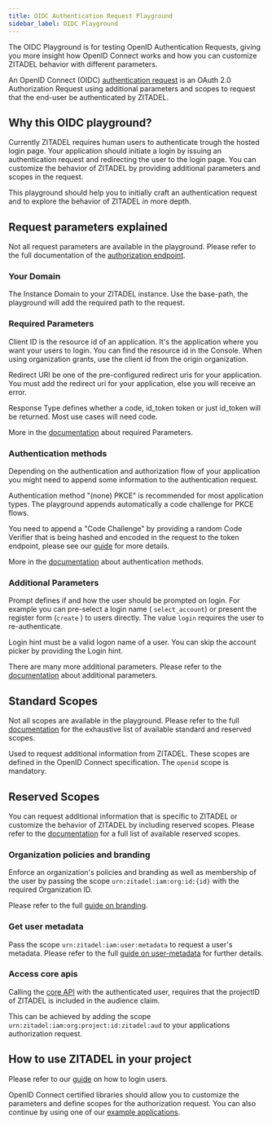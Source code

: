 ```yaml
---
title: OIDC Authentication Request Playground
sidebar_label: OIDC Playground
---
```



The OIDC Playground is for testing OpenID Authentication Requests, giving you more insight how OpenID Connect works and how you can customize ZITADEL behavior with different parameters.

An OpenID Connect (OIDC) [authentication request](https://openid.net/specs/openid-connect-core-1_0.html) is an OAuth 2.0 Authorization Request using additional parameters and scopes to request that the end-user be authenticated by ZITADEL.

<SetAuthRequest />

## Why this OIDC playground?

Currently ZITADEL requires human users to authenticate trough the hosted login page.
Your application should initiate a login by issuing an authentication request and redirecting the user to the login page. You can customize the behavior of ZITADEL by providing additional parameters and scopes in the request.

This playground should help you to initially craft an authentication request and to explore the behavior of ZITADEL in more depth.

## Request parameters explained

Not all request parameters are available in the playground. Please refer to the full documentation of the [authorization endpoint](/docs/apis/openidoauth/endpoints#authorization_endpoint).

### Your Domain

The <span className="text-yellow-500">Instance Domain</span> to your ZITADEL instance. Use the base-path, the playground will add the required path to the request.

### Required Parameters

<p>
  <span className="text-green-500">Client ID</span> is the resource id of an
  application. It's the application where you want your users to login. You can
  find the resource id in the Console. When using organization grants, use the
  client id from the origin organization.
</p>

<p>
  <span className="text-blue-500">Redirect URI</span> be one of the
  pre-configured redirect uris for your application. You must add the redirect
  uri for your application, else you will receive an error.
</p>

<p>
  <span className="text-orange-500">Response Type</span> defines whether a
  code, id_token token or just id_token will be returned. Most use cases will
  need code.
</p>

More in the <a href="/docs/apis/openidoauth/endpoints#required-request-parameters">documentation</a> about required Parameters.

### Authentication methods

Depending on the authentication and authorization flow of your application you might need to append some information to the authentication request.

<span className="text-teal-600">Authentication method</span> "(none) PKCE" is recommended
for most application types. The playground appends automatically a code challenge
for PKCE flows.

You need to append a "Code Challenge" by providing a random <span className="text-teal-600">Code Verifier</span> that is being hashed and encoded in the request to the token endpoint, please see our [guide](/docs/guides/integrate/login-users#token-request) for more details.

More in the [documentation](/docs/apis/openidoauth/authn-methods) about authentication methods.

### Additional Parameters

<p>
  <span className="text-cyan-500">Prompt</span> defines if and how the user
  should be prompted on login. For example you can pre-select a login name (
  <code>select_account</code>) or present the register form (<code>create</code>
  ) to users directly. The value <code>login</code> requires the user to
  re-authenticate.
</p>

<p>
  <span className="text-rose-500">Login hint</span> must be a valid logon name
  of a user. You can skip the account picker by providing the Login hint.
</p>

There are many more additional parameters. Please refer to the [documentation](/docs/apis/openidoauth/endpoints#additional-parameters) about additional parameters.

## Standard Scopes

Not all scopes are available in the playground. Please refer to the full [documentation](/docs/apis/openidoauth/scopes) for the exhaustive list of available standard and reserved scopes.

Used to request additional information from ZITADEL.
These scopes are defined in the OpenID Connect specification.
The `openid` scope is mandatory.

## Reserved Scopes

You can request additional information that is specific to ZITADEL or customize the behavior of ZITADEL by including reserved scopes.
Please refer to the [documentation](/docs/apis/openidoauth/scopes#reserved-scopes) for a full list of available reserved scopes.

### Organization policies and branding

Enforce an organization's policies and branding as well as membership of the user by passing the scope `urn:zitadel:iam:org:id:{id}` with the required <span className="text-purple-500">Organization ID</span>.

Please refer to the full [guide on branding](/docs/guides/manage/customize/branding).

### Get user metadata

Pass the scope `urn:zitadel:iam:user:metadata` to request a user's metadata.
Please refer to the full [guide on user-metadata](/docs/guides/manage/customize/user-metadata) for further details.

### Access core apis

Calling the [core API](/docs/apis/introduction) with the authenticated user, requires that the projectID of ZITADEL is included in the audience claim.

This can be achieved by adding the scope `urn:zitadel:iam:org:project:id:zitadel:aud` to your applications authorization request.

## How to use ZITADEL in your project

Please refer to our [guide](/docs/guides/integrate/login-users) on how to login users.

OpenID Connect certified libraries should allow you to customize the parameters and define scopes for the authorization request. You can also continue by using one of our [example applications](/docs/examples/introduction).
